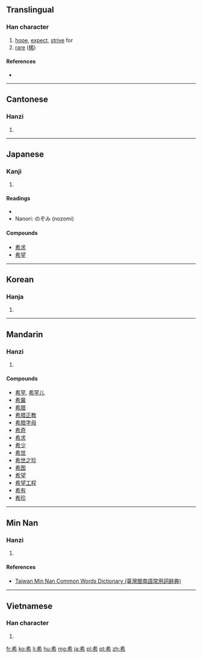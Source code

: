 {{also|稀}}
==Translingual==

===Han character===
{{Han char|rn=50|rad=巾|as=04|sn=7|four=4022<sub>7</sub>|canj=大大中月 (KKLB)|ids=⿱[[㐅]][[布]]}}

# [[hope]], [[expect]], [[strive]] for
# [[rare]] ([[稀]])

====References====
* {{Han ref|kx=0329.180|dkj=08813|dj=0634.290|hdz=10731.190|uh=5E0C|ud=24076|bh=A7C6|bd=42950}}

----

==Cantonese==

===Hanzi===
{{yue-hanzi|jyut=hei1|y=hei1}}

# {{defn|lang=yue|sort=巾04}}

----

==Japanese==

===Kanji===
{{ja-kanji|grade=4|rs=巾04}}

# {{defn|lang=ja|sort=巾04}}

====Readings====
* {{ja-readings|on=[[き]] (ki)|kun=[[まれ]] (mare), [[こいねがう]] (koinegau)}}
* Nanori: のぞみ (nozomi)

====Compounds====
* [[希求]]
* [[希望]]

----

==Korean==

===Hanja===
{{ko-hanja|hangeul=희|rv=hui|mr=hŭi}}

# {{defn|lang=ko|sort=巾04}}

----

==Mandarin==

===Hanzi===
{{cmn-hanzi|pin=[[xī]] ([[xi1]])|wg=hsi<sup>1</sup>}}

# {{defn|lang=cmn|sort=巾04}}

====Compounds====
* [[希罕]], [[希罕儿]]
* [[希冀]]
* [[希腊]]
* [[希腊正教]]
* [[希腊字母]]
* [[希奇]]
* [[希求]]
* [[希少]]
* [[希世]]
* [[希世之珍]]
* [[希图]]
* [[希望]]
* [[希望工程]]
* [[希有]]
* [[希珍]]

----

==Min Nan==

===Hanzi===
{{nan-hanzi|tlpa=[[hi]] (hi<sup>1</sup>)}}

# {{defn|lang=nan|sort=巾04}}

====References====
*[http://twblg.dict.edu.tw/holodict_new/index.html Taiwan Min Nan Common Words Dictionary (臺灣閩南語常用詞辭典)]

----

==Vietnamese==

===Han character===
{{vi-hantu|[[hy]], [[hơi]], [[he]], [[hê]], [[hây]], [[hi]]|rs=巾04}}

# {{defn|lang=vi|sort=巾04}}

[[fr:希]]
[[ko:希]]
[[li:希]]
[[hu:希]]
[[mg:希]]
[[ja:希]]
[[pl:希]]
[[pt:希]]
[[zh:希]]